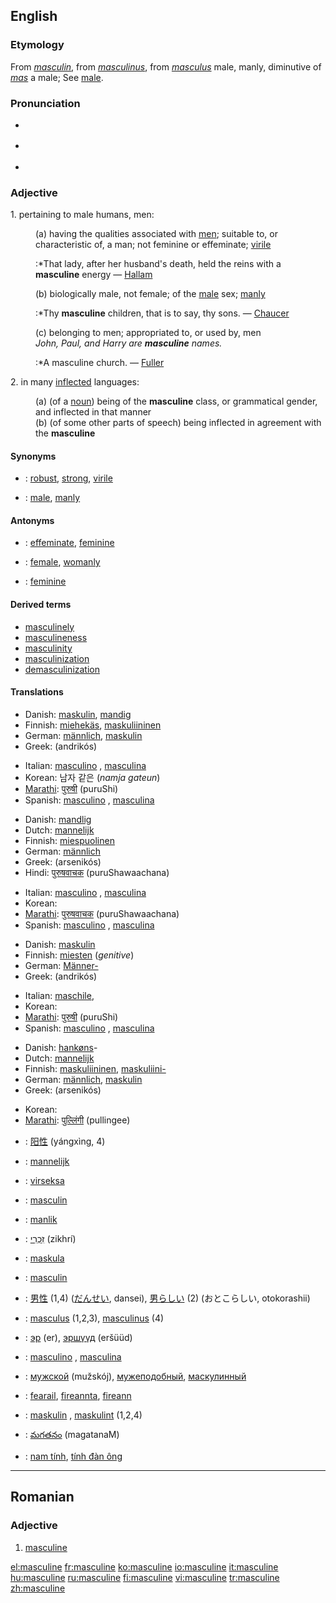 {{wikipedia}}
==English==

===Etymology===
From {{OF.}} ''[[masculin]]'', from {{L.}} ''[[masculinus]]'', from ''[[masculus]]'' male, manly, diminutive of ''[[mas]]'' a male; See [[male]].

===Pronunciation===
*{{italbrac|[[RP]]}} {{IPA|/ˈmæskjʊlɪn/ ''or'' /ˈmæskjəlɪn/}}
*{{italbrac|US}} {{IPA|/ˈmæskjuːlɪn/ ''or'' /ˈmæskjəlɪn/}}
*{{audio|en-us-masculine.ogg|Audio (US)}}

===Adjective===
{{en-adj}}

1. pertaining to male humans, men:
:(a) having the qualities associated with [[man|men]]; suitable to, or characteristic of, a man; not feminine or effeminate; [[virile]]
::*That lady, after her husband's death, held the reins with a '''masculine''' energy — [[Hallam]]
:(b) biologically male, not female; of the [[male]] sex; [[manly]]
::*Thy '''masculine''' children, that is to say, thy sons. — [[Chaucer]]
:(c) belonging to men; appropriated to, or used by, men
:''John, Paul, and Harry are '''masculine''' names.''
::*A masculine church. — [[Fuller]]
2. {{Grammar}} in many [[inflected]] languages:
:(a) (of a [[noun]]) being of the '''masculine''' class, or grammatical gender, and inflected in that manner
:(b) (of some other parts of speech) being inflected in agreement with the '''masculine'''

====Synonyms====
*{{italbrac|having qualities of male gender}}: [[robust]], [[strong]], [[virile]]
*{{italbrac|of the male sex}}: [[male]], [[manly]]

====Antonyms====
*{{italbrac|having qualities of male gender}}: [[effeminate]], [[feminine]]
*{{italbrac|of the male sex}}: [[female]], [[womanly]]
*{{italbrac|grammar}}: [[feminine]]

====Derived terms====
*[[masculinely]]
*[[masculineness]]
*[[masculinity]]
*[[masculinization]]
*[[demasculinization]]

====Translations====
{{trans-top|having male qualities, not feminine or effeminate.}}
*Danish: [[maskulin]], [[mandig]]
*Finnish: [[miehekäs]], [[maskuliininen]]
*German: [[männlich]], [[maskulin]]
*Greek: {{t|el|ανδρικός|m}} (andrikós)
{{trans-mid}}
*Italian: [[masculino]] {{m}}, [[masculina]] {{f}}
*Korean: 남자 같은 (''namja gateun'')
*[[Marathi]]: [[पुरुषी]] (puruShi)
*Spanish: [[masculino]] {{m}}, [[masculina]] {{f}}
{{trans-bottom}}

{{trans-top|of the male sex; biologically male, not female; manly}}
*Danish: [[mandlig]]
*Dutch: [[mannelijk]]
*Finnish: [[miespuolinen]]
*German: [[männlich]]
*Greek: {{t|el|αρσενικός|m|s}} (arsenikós)
*Hindi: [[पुरुषवाचक]] (puruShawaachana)
{{trans-mid}}
*Italian: [[masculino]] {{m}}, [[masculina]] {{f}}
*Korean: {{ko-inline|남자다운|namjadaun}}
*[[Marathi]]: [[पुरुषवाचक]] (puruShawaachana)
*Spanish: [[masculino]] {{m}}, [[masculina]] {{f}}
{{trans-bottom}}

{{trans-top|belonging to males; appropriated to, or used by, males}}
*Danish: [[maskulin]]
*Finnish: [[mies#Finnish|miesten]] (''genitive'')
*German: [[Männer-]]
*Greek: {{t|el|ανδρικός|m}} (andrikós)
{{trans-mid}}
*Italian: [[maschile]],
*Korean: {{ko-inline|남자의|namjaui}}
*[[Marathi]]: [[पुरुषी]] (puruShi)
*Spanish: [[masculino]] {{m}}, [[masculina]] {{f}}
{{trans-bottom}}

{{trans-top|(''grammar'') of a noun being of the masculine class, of some other parts of speech being inflected in the masculine manner}}
*Danish: [[hankøn]]s-
*Dutch: [[mannelijk]]
*Finnish: [[maskuliininen]], [[maskuliini|maskuliini-]]
*German: [[männlich]], [[maskulin]]
*Greek: {{t|el|αρσενικός|m|s}} (arsenikós)
{{trans-mid}}
*Korean: {{ko-inline|남성|namseong|4=男性}}
*[[Marathi]]: [[पुल्लिंगी]] (pullingee)
{{trans-bottom}}

{{checktrans}}
{{trans-top|Translations to be categorised}}
*{{ttbc|Chinese}}: [[阳性]] (yángxìng, 4)
*{{ttbc|Dutch}}: [[mannelijk]] {{n}}
*{{ttbc|Esperanto}}: [[virseksa]]
*{{ttbc|French}}: [[masculin]] {{m}}
*{{ttbc|Frisian}}: [[manlik]]
*{{ttbc|Hebrew}}: [[זכרי|זִכְרִי]] (zikhrí) {{m}}
*{{ttbc|Ido}}: [[maskula]]
*{{ttbc|Interlingua}}: [[masculin]]
{{trans-mid}}
*{{ttbc|Japanese}}: [[男性]] (1,4) ([[だんせい]], dansei), [[男らしい]] (2) (おとこらしい, otokorashii)
*{{ttbc|Latin}}: [[masculus]] (1,2,3), [[masculinus]] (4)
*{{ttbc|Mongolian}}: [[эр]] (er), [[эршүүд]] (eršüüd)
*{{ttbc|Portuguese}}: [[masculino]] {{m}}, [[masculina]] {{f}}
*{{ttbc|Russian}}: [[мужской]] (mužskój), [[мужеподобный]], [[маскулинный]]
*{{ttbc|Scottish Gaelic}}: [[fearail]], [[fireannta]], [[fireann]]
*{{ttbc|Swedish}}: [[maskulin]] {{c}}, [[maskulint]] {{n}} (1,2,4)
*{{ttbc|Telugu}}: [[మగతనం]] (magatanaM)
*{{ttbc|Vietnamese}}: [[nam tính]], [[tính đàn ông]]
{{trans-bottom}}

----

==Romanian==

===Adjective===
{{ro-adjform|fpl|masculin}}

# [[masculine#English|masculine]]

[[el:masculine]]
[[fr:masculine]]
[[ko:masculine]]
[[io:masculine]]
[[it:masculine]]
[[hu:masculine]]
[[ru:masculine]]
[[fi:masculine]]
[[vi:masculine]]
[[tr:masculine]]
[[zh:masculine]]